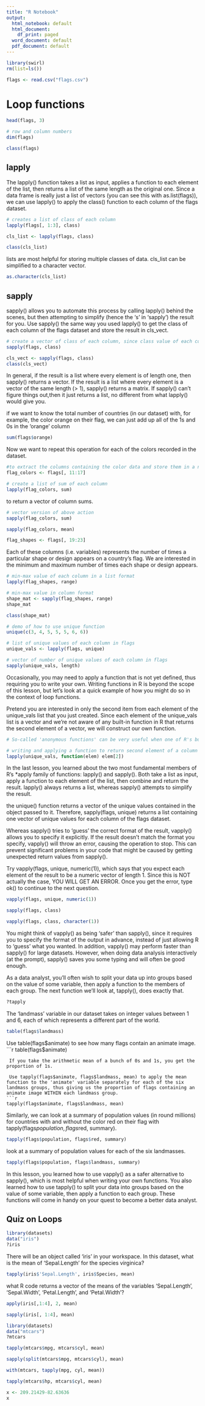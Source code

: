 ```yaml
---
title: "R Notebook"
output:
  html_notebook: default
  html_document:
    df_print: paged
  word_document: default
  pdf_document: default
---
```


```r
library(swirl)
rm(list=ls())

flags <- read.csv("flags.csv")
```

# Loop functions
```r
head(flags, 3)
```
```r
# row and column numbers
dim(flags)
```
```r
class(flags)
```
## lapply

The lapply() function takes a list as input, applies a function to each element of the list, then returns a list of the same length as the original one. Since a data frame is really just a list of vectors (you can see this with as.list(flags)), we can use lapply() to apply the class() function to each column of the flags dataset. 
```r
# creates a list of class of each column
lapply(flags[, 1:3], class)
```

```r
cls_list <- lapply(flags, class)

class(cls_list)
```

lists are most helpful for storing multiple classes of data. cls_list can be simplified to a character vector.
```r
as.character(cls_list)
```

## sapply

sapply() allows you to automate this process by calling lapply() behind the scenes, but then attempting to simplify (hence the 's' in 'sapply') the result for you. Use sapply() the same way you used lapply() to get the class of each column of the flags dataset and store the result in cls_vect.
```r
# create a vector of class of each column, since class value of each column  has one value
sapply(flags, class)
```

```r
cls_vect <- sapply(flags, class)
class(cls_vect)
```

In general, if the result is a list where every element is of length one, then sapply() returns a vector. If the result is a list where every element is a vector of the same length (> 1), sapply() returns a matrix. If sapply() can't figure things out,then it just returns a list, no different from what lapply() would give you.

if we want to know the total number of countries (in our dataset) with, for example, the color orange on their flag, we can just add up all of the 1s and 0s in the 'orange' column
```r
sum(flags$orange)
```
Now we want to repeat this operation for each of the colors recorded in the dataset.
```r
#to extract the columns containing the color data and store them in a new data frame called flag_colors. 
flag_colors <- flags[, 11:17] 

# create a list of sum of each column
lapply(flag_colors, sum)
```

 to return a vector of column sums.
```r
# vector version of above action
sapply(flag_colors, sum)
```
```r
sapply(flag_colors, mean)
```
```r
flag_shapes <- flags[, 19:23]
```
Each of these columns (i.e. variables) represents the number of times a particular shape or design appears on a country's flag. We are interested in the minimum and maximum number of times each shape or design appears.

```r
# min-max value of each column in a list format
lapply(flag_shapes, range)
```
```r
# min-max value in column format
shape_mat <- sapply(flag_shapes, range)
shape_mat
```
```r
class(shape_mat)
```
```r
# demo of how to use unique function
unique(c(3, 4, 5, 5, 5, 6, 6))
```
```r
# list of unique values of each column in flags
unique_vals <- lapply(flags, unique)

# vector of number of unique values of each column in flags
sapply(unique_vals, length)
```

Occasionally, you may need to apply a function that is not yet defined, thus requiring you to write your own. Writing functions in R is beyond the scope of this lesson, but let's look at a quick example of how you might do so in the context of loop functions.

Pretend you are interested in only the second item from each element of the unique_vals list that you just created. Since each element of the unique_vals list is a vector and we're not aware of any built-in function in R that returns the second element of a vector, we will construct our own function.

```r
# So-called 'anonymous functions' can be very useful when one of R's built-in functions isn't an option.

# writing and applying a function to return second element of a column in unique_vals
lapply(unique_vals, function(elem) elem[2])
```
In the last lesson, you learned about the two most fundamental members of R's *apply family of functions: lapply() and sapply(). Both take a list as input, apply a function to each element of the list, then combine and return the result. lapply() always returns a list, whereas sapply() attempts to simplify the result.

the unique() function returns a vector of the unique values contained in the object passed to it. Therefore, sapply(flags, unique) returns a list containing one vector of unique values for each column of the flags dataset.

Whereas sapply() tries to 'guess' the correct format of the result, vapply() allows you to specify it explicitly. If the result doesn't match the format you specify, vapply() will throw an error, causing the operation to stop. This can prevent significant problems in your code that might be caused by getting unexpected return values from sapply().

Try vapply(flags, unique, numeric(1)), which says that you expect each element of the result to be a numeric vector of length 1. Since this is NOT actually the case, YOU WILL GET AN ERROR. Once you get the error, type ok() to continue to the next question.
```r
vapply(flags, unique, numeric(1))
```
```r
sapply(flags, class)
```

```r
vapply(flags, class, character(1))
```
You might think of vapply() as being 'safer' than sapply(), since it requires you to specify the format of the output in advance, instead of just allowing R to 'guess' what you wanted. In addition, vapply() may perform faster than sapply() for large datasets. However, when doing data analysis interactively (at the prompt), sapply() saves you some typing and will often be good enough.

As a data analyst, you'll often wish to split your data up into groups based on the
value of some variable, then apply a function to the members of each group. The next function we'll look at, tapply(), does exactly that.
```r
?tapply
```
The 'landmass' variable in our dataset takes on integer values between 1 and 6, each of which represents a different part of the world.
```r
table(flags$landmass)
```

Use table(flags$animate) to see how many flags contain an animate image.
```r
table(flags$animate)
```
 If you take the arithmetic mean of a bunch of 0s and 1s, you get the proportion of 1s. 
 
 Use tapply(flags$animate, flags$landmass, mean) to apply the mean function to the 'animate' variable separately for each of the six landmass groups, thus giving us the proportion of flags containing an animate image WITHIN each landmass group.
```r
tapply(flags$animate, flags$landmass, mean)
```
Similarly, we can look at a summary of population values (in round millions) for countries with and without the color red on their flag with tapply(flags$population, flags$red, summary).
```r
tapply(flags$population, flags$red, summary)
```
look at a summary of population values for each of the six landmasses.
```r
tapply(flags$population, flags$landmass, summary)
```
In this lesson, you learned how to use vapply() as a safer alternative to sapply(), which is most helpful when writing your own functions. You also learned how to use tapply() to split your data into groups based on the value of some variable, then apply a function to each group. These functions will come in handy on your quest to become a better data analyst.

## Quiz on Loops
```r
library(datasets)
data("iris")
?iris
```
There will be an object called 'iris' in your workspace. In this dataset, what is the mean of 'Sepal.Length' for the species virginica? 

```r
tapply(iris$'Sepal.Length', iris$Species, mean)
```
what R code returns a vector of the means of the variables 'Sepal.Length', 'Sepal.Width', 'Petal.Length', and 'Petal.Width'?
```r
apply(iris[,1:4], 2, mean)
```
```r
sapply(iris[, 1:4], mean)
```
```r
library(datasets)
data("mtcars")
?mtcars
```

```r
tapply(mtcars$mpg, mtcars$cyl, mean)
```
```r
sapply(split(mtcars$mpg, mtcars$cyl), mean)
```
```r
with(mtcars, tapply(mpg, cyl, mean))
```
```r
tapply(mtcars$hp, mtcars$cyl, mean)
```

```r
x <- 209.21429-82.63636
x
```













